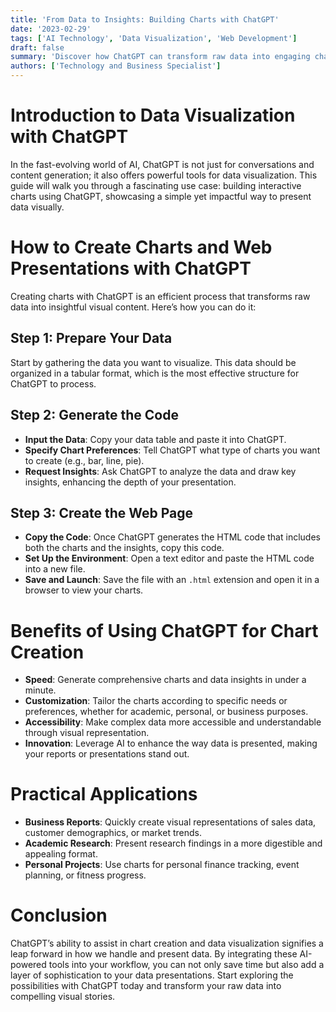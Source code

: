 ```yaml
---
title: 'From Data to Insights: Building Charts with ChatGPT'
date: '2023-02-29'
tags: ['AI Technology', 'Data Visualization', 'Web Development']
draft: false
summary: 'Discover how ChatGPT can transform raw data into engaging charts and insights, complete with a web-based presentation, all within minutes.'
authors: ['Technology and Business Specialist']
---
```


# Introduction to Data Visualization with ChatGPT

In the fast-evolving world of AI, ChatGPT is not just for conversations and content generation; it also offers powerful tools for data visualization. This guide will walk you through a fascinating use case: building interactive charts using ChatGPT, showcasing a simple yet impactful way to present data visually.

# How to Create Charts and Web Presentations with ChatGPT

Creating charts with ChatGPT is an efficient process that transforms raw data into insightful visual content. Here’s how you can do it:

## Step 1: Prepare Your Data

Start by gathering the data you want to visualize. This data should be organized in a tabular format, which is the most effective structure for ChatGPT to process.

## Step 2: Generate the Code

- **Input the Data**: Copy your data table and paste it into ChatGPT.
- **Specify Chart Preferences**: Tell ChatGPT what type of charts you want to create (e.g., bar, line, pie).
- **Request Insights**: Ask ChatGPT to analyze the data and draw key insights, enhancing the depth of your presentation.

## Step 3: Create the Web Page

- **Copy the Code**: Once ChatGPT generates the HTML code that includes both the charts and the insights, copy this code.
- **Set Up the Environment**: Open a text editor and paste the HTML code into a new file.
- **Save and Launch**: Save the file with an `.html` extension and open it in a browser to view your charts.

# Benefits of Using ChatGPT for Chart Creation

- **Speed**: Generate comprehensive charts and data insights in under a minute.
- **Customization**: Tailor the charts according to specific needs or preferences, whether for academic, personal, or business purposes.
- **Accessibility**: Make complex data more accessible and understandable through visual representation.
- **Innovation**: Leverage AI to enhance the way data is presented, making your reports or presentations stand out.

# Practical Applications

- **Business Reports**: Quickly create visual representations of sales data, customer demographics, or market trends.
- **Academic Research**: Present research findings in a more digestible and appealing format.
- **Personal Projects**: Use charts for personal finance tracking, event planning, or fitness progress.

# Conclusion

ChatGPT’s ability to assist in chart creation and data visualization signifies a leap forward in how we handle and present data. By integrating these AI-powered tools into your workflow, you can not only save time but also add a layer of sophistication to your data presentations. Start exploring the possibilities with ChatGPT today and transform your raw data into compelling visual stories.
